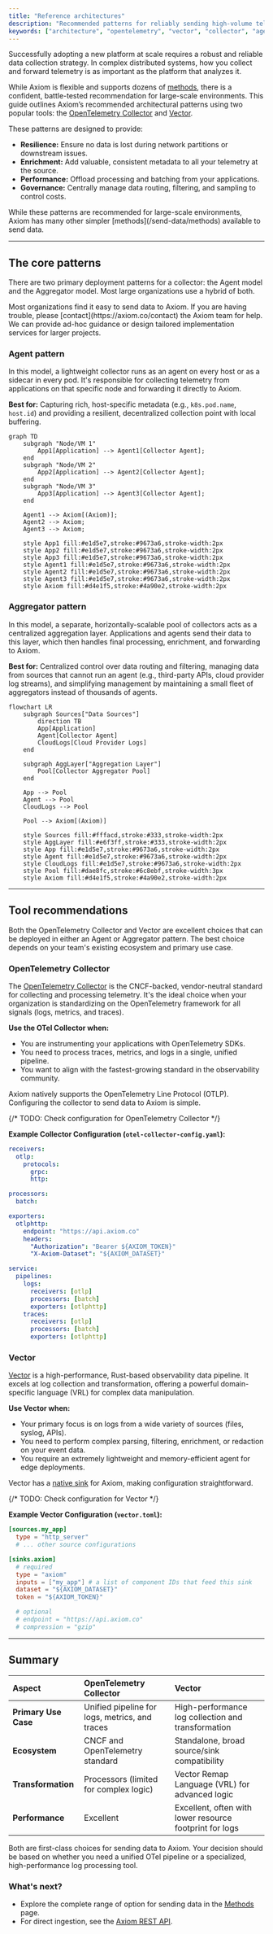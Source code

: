 ```yaml
---
title: "Reference architectures"
description: "Recommended patterns for reliably sending high-volume telemetry to Axiom using industry-standard collectors like OpenTelemetry and Vector."
keywords: ["architecture", "opentelemetry", "vector", "collector", "agent", "aggregator", "scalability", "resilience", "patterns", "otel"]
---
```


Successfully adopting a new platform at scale requires a robust and reliable data collection strategy. In complex distributed systems, how you collect and forward telemetry is as important as the platform that analyzes it.

While Axiom is flexible and supports dozens of [methods](/send-data/methods), there is a confident, battle-tested recommendation for large-scale environments. This guide outlines Axiom’s recommended architectural patterns using two popular tools: the [OpenTelemetry Collector](https://opentelemetry.io/docs/collector/) and [Vector](https://vector.dev/).

These patterns are designed to provide:
* **Resilience:** Ensure no data is lost during network partitions or downstream issues.
* **Enrichment:** Add valuable, consistent metadata to all your telemetry at the source.
* **Performance:** Offload processing and batching from your applications.
* **Governance:** Centrally manage data routing, filtering, and sampling to control costs.

<Tip>
While these patterns are recommended for large-scale environments, Axiom has many other simpler [methods](/send-data/methods) available to send data.
</Tip>

---

## The core patterns

There are two primary deployment patterns for a collector: the Agent model and the Aggregator model. Most large organizations use a hybrid of both.

<Info>
Most organizations find it easy to send data to Axiom. If you are having trouble, please [contact](https://axiom.co/contact) the Axiom team for help. We can provide ad-hoc guidance or design tailored implementation services for larger projects.
</Info>

### Agent pattern

In this model, a lightweight collector runs as an agent on every host or as a sidecar in every pod. It's responsible for collecting telemetry from applications on that specific node and forwarding it directly to Axiom.

**Best for:** Capturing rich, host-specific metadata (e.g., `k8s.pod.name`, `host.id`) and providing a resilient, decentralized collection point with local buffering.

```mermaid
graph TD
    subgraph "Node/VM 1"
        App1[Application] --> Agent1[Collector Agent];
    end
    subgraph "Node/VM 2"
        App2[Application] --> Agent2[Collector Agent];
    end
    subgraph "Node/VM 3"
        App3[Application] --> Agent3[Collector Agent];
    end

    Agent1 --> Axiom[(Axiom)];
    Agent2 --> Axiom;
    Agent3 --> Axiom;
    
    style App1 fill:#e1d5e7,stroke:#9673a6,stroke-width:2px
    style App2 fill:#e1d5e7,stroke:#9673a6,stroke-width:2px
    style App3 fill:#e1d5e7,stroke:#9673a6,stroke-width:2px
    style Agent1 fill:#e1d5e7,stroke:#9673a6,stroke-width:2px
    style Agent2 fill:#e1d5e7,stroke:#9673a6,stroke-width:2px
    style Agent3 fill:#e1d5e7,stroke:#9673a6,stroke-width:2px
    style Axiom fill:#d4e1f5,stroke:#4a90e2,stroke-width:2px
```

### Aggregator pattern

In this model, a separate, horizontally-scalable pool of collectors acts as a centralized aggregation layer. Applications and agents send their data to this layer, which then handles final processing, enrichment, and forwarding to Axiom.

**Best for:** Centralized control over data routing and filtering, managing data from sources that cannot run an agent (e.g., third-party APIs, cloud provider log streams), and simplifying management by maintaining a small fleet of aggregators instead of thousands of agents.

```mermaid
flowchart LR
    subgraph Sources["Data Sources"]
        direction TB
        App[Application]
        Agent[Collector Agent]
        CloudLogs[Cloud Provider Logs]
    end
    
    subgraph AggLayer["Aggregation Layer"]
        Pool[Collector Aggregator Pool]
    end
    
    App --> Pool
    Agent --> Pool
    CloudLogs --> Pool
    
    Pool --> Axiom[(Axiom)]
    
    style Sources fill:#fffacd,stroke:#333,stroke-width:2px
    style AggLayer fill:#e6f3ff,stroke:#333,stroke-width:2px
    style App fill:#e1d5e7,stroke:#9673a6,stroke-width:2px
    style Agent fill:#e1d5e7,stroke:#9673a6,stroke-width:2px
    style CloudLogs fill:#e1d5e7,stroke:#9673a6,stroke-width:2px
    style Pool fill:#dae8fc,stroke:#6c8ebf,stroke-width:3px
    style Axiom fill:#d4e1f5,stroke:#4a90e2,stroke-width:2px
```

---

## Tool recommendations

Both the OpenTelemetry Collector and Vector are excellent choices that can be deployed in either an Agent or Aggregator pattern. The best choice depends on your team's existing ecosystem and primary use case.

### OpenTelemetry Collector

The [OpenTelemetry Collector](https://opentelemetry.io/docs/collector/) is the CNCF-backed, vendor-neutral standard for collecting and processing telemetry. It's the ideal choice when your organization is standardizing on the OpenTelemetry framework for all signals (logs, metrics, and traces).

**Use the OTel Collector when:**
* You are instrumenting your applications with OpenTelemetry SDKs.
* You need to process traces, metrics, and logs in a single, unified pipeline.
* You want to align with the fastest-growing standard in the observability community.

Axiom natively supports the OpenTelemetry Line Protocol (OTLP). Configuring the collector to send data to Axiom is simple.

{/* TODO: Check configuration for OpenTelemetry Collector */}

**Example Collector Configuration (`otel-collector-config.yaml`):**
```yaml
receivers:
  otlp:
    protocols:
      grpc:
      http:

processors:
  batch:

exporters:
  otlphttp:
    endpoint: "https://api.axiom.co"
    headers:
      "Authorization": "Bearer ${AXIOM_TOKEN}"
      "X-Axiom-Dataset": "${AXIOM_DATASET}"

service:
  pipelines:
    logs:
      receivers: [otlp]
      processors: [batch]
      exporters: [otlphttp]
    traces:
      receivers: [otlp]
      processors: [batch]
      exporters: [otlphttp]
```

### Vector

[Vector](https://vector.dev/) is a high-performance, Rust-based observability data pipeline. It excels at log collection and transformation, offering a powerful domain-specific language (VRL) for complex data manipulation.

**Use Vector when:**
* Your primary focus is on logs from a wide variety of sources (files, syslog, APIs).
* You need to perform complex parsing, filtering, enrichment, or redaction on your event data.
* You require an extremely lightweight and memory-efficient agent for edge deployments.

Vector has a [native sink](https://vector.dev/docs/reference/configuration/sinks/axiom/) for Axiom, making configuration straightforward.

{/* TODO: Check configuration for Vector */}

**Example Vector Configuration (`vector.toml`):**
```toml
[sources.my_app]
  type = "http_server"
  # ... other source configurations

[sinks.axiom]
  # required
  type = "axiom"
  inputs = ["my_app"] # a list of component IDs that feed this sink
  dataset = "${AXIOM_DATASET}"
  token = "${AXIOM_TOKEN}"

  # optional
  # endpoint = "https://api.axiom.co"
  # compression = "gzip"
```

---

## Summary

| Aspect | OpenTelemetry Collector | Vector |
|:---|:---|:---|
| **Primary Use Case** | Unified pipeline for logs, metrics, and traces | High-performance log collection and transformation |
| **Ecosystem** | CNCF and OpenTelemetry standard | Standalone, broad source/sink compatibility |
| **Transformation** | Processors (limited for complex logic) | Vector Remap Language (VRL) for advanced logic |
| **Performance** | Excellent | Excellent, often with lower resource footprint for logs |

Both are first-class choices for sending data to Axiom. Your decision should be based on whether you need a unified OTel pipeline or a specialized, high-performance log processing tool.

### What's next?

* Explore the complete range of option for sending data in the [Methods](/send-data/methods) page.
* For direct ingestion, see the [Axiom REST API](/restapi/introduction).
